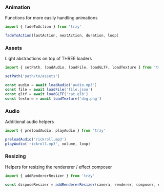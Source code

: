 

<Meta title='Lib' />

### Animation

Functions for more easily handling animations

```ts
import { fadeToAction } from 'trzy'

fadeToAction(lastAction, nextAction, duration, loop)
```

### Assets

Light abstractions on top of THREE loaders

```ts
import { setPath, loadAudio, loadFile, loadGLTF, loadTexture } from 'trzy'

setPath('path/to/assets')

const audio = await loadAudio('audio.mp3')
const file = await loadFile('file.json')
const gltf = await loadGLTF('cat.glb')
const texture = await loadTexture('dog.png')
```

### Audio

Additional audio helpers

```ts
import { preloadAudio, playAudio } from 'trzy'

preloadAudio('rickroll.mp3')
playAudio('rickroll.mp3', volume, loop)
```

### Resizing

Helpers for resizing the rendererer / effect composer

```ts
import { addRendererResizer } from 'trzy'

const disposeResizer = addRendererResizer(camera, renderer, composer, dpi)

```